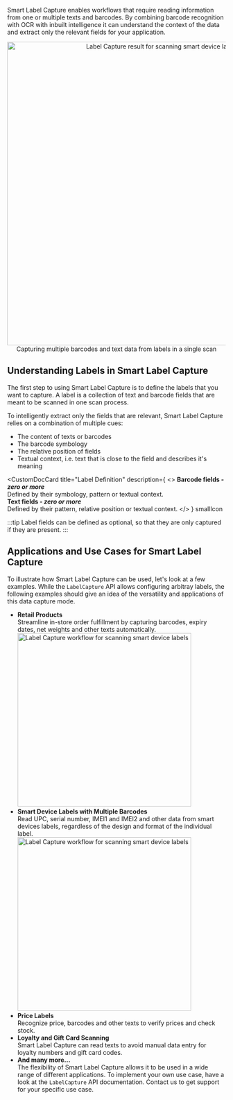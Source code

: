 Smart Label Capture enables workflows that require reading information from one or multiple texts and barcodes. 
By combining barcode recognition with OCR with inbuilt intelligence it can understand the context of the data and extract only the relevant fields for your application.


<p align="center">
  <img src="/img/batch-scanning/SLC-smart-devices.jpg" width="700px" alt="Label Capture result for scanning smart device labels" />
  <br/>Capturing multiple barcodes and text data from labels in a single scan
</p>

## Understanding Labels in Smart Label Capture

The first step to using Smart Label Capture is to define the labels that you want to capture.
A label is a collection of text and barcode fields that are meant to be scanned in one scan process.

To intelligently extract only the fields that are relevant, Smart Label Capture relies on a combination of multiple cues:

* The content of texts or barcodes
* The barcode symbology
* The relative position of fields
* Textual context, i.e. text that is close to the field and describes it's meaning


<CustomDocCardsWrapper>

<CustomDocCard 
  title="Label Definition" 
  description={
    <>
      <strong>Barcode fields<em> - zero or more</em></strong> 
      <br />
      Defined by their symbology, pattern or textual context.
      <br />
      <strong>Text fields<em> - zero or more</em></strong> 
      <br />
      Defined by their pattern, relative position or textual context.
    </>
  } 
  smallIcon
>
  <div className="icon-wrapper"><LabelCapture/></div>
</CustomDocCard>

</CustomDocCardsWrapper>

:::tip
Label fields can be defined as optional, so that they are only captured if they are present.
:::


## Applications and Use Cases for Smart Label Capture

To illustrate how Smart Label Capture can be used, let's look at a few examples.
While the `LabelCapture` API allows configuring arbitray labels, the following examples should give an idea of the versatility and applications of this data capture mode.

* <strong>Retail Products</strong>
<br/>Streamline in-store order fulfillment by capturing barcodes, expiry dates, net weights and other texts automatically.<br/><img src="/img/batch-scanning/SLC-retail.gif" width="400px" alt="Label Capture workflow for scanning smart device labels" />
* <strong>Smart Device Labels with Multiple Barcodes</strong>
<br/>Read UPC, serial number, IMEI1 and IMEI2 and other data from smart devices labels, regardless of the design and format of the individual label.<br/><img src="/img/batch-scanning/SLC-smart-devices.gif" width="400px" alt="Label Capture workflow for scanning smart device labels" />
* <strong>Price Labels</strong>
<br/>Recognize price, barcodes and other texts to verify prices and check stock.
* <strong>Loyalty and Gift Card Scanning</strong>
<br/>Smart Label Capture can read texts to avoid manual data entry for loyalty numbers and gift card codes.
* <strong>And many more...</strong>
<br/>The flexibility of Smart Label Capture allows it to be used in a wide range of different applications. To implement your own use case, have a look at the `LabelCapture` API documentation. Contact us to get support for your specific use case.
